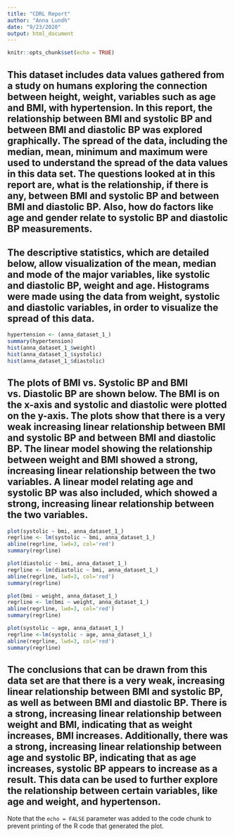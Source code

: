 ```yaml
---
title: "CDRL Report"
author: "Anna Lundh"
date: "9/23/2020"
output: html_document
---
```


```r
knitr::opts_chunk$set(echo = TRUE)
```

## This dataset includes data values gathered from a study on humans exploring the connection between height, weight, variables such as age and BMI, with hypertension. In this report, the relationship between BMI and systolic BP and between BMI and diastolic BP was explored graphically. The spread of the data, including the median, mean, minimum and maximum were used to understand the spread of the data values in this data set. The questions looked at in this report are, what is the relationship, if there is any, between BMI and systolic BP and between BMI and diastolic BP. Also, how do factors like age and gender relate to systolic BP and diastolic BP measurements.  

## The descriptive statistics, which are detailed below, allow visualization of the mean, median and mode of the major variables, like systolic and diastolic BP, weight and age. Histograms were made using the data from weight, systolic and diastolic variables, in order to visualize the spread of this data. 

```r
hypertension <- (anna_dataset_1_)
summary(hypertension)
hist(anna_dataset_1_$weight)
hist(anna_dataset_1_$systolic)
hist(anna_dataset_1_$diastolic)
```

## The plots of BMI vs. Systolic BP and BMI vs. Diastolic BP are shown below. The BMI is on the x-axis and systolic and diastolic were plotted on the y-axis. The plots show that there is a very weak increasing linear relationship between BMI and systolic BP and between BMI and diastolic BP. The linear model showing the relationship between weight and BMI showed a strong, increasing linear relationship between the two variables. A linear model relating age and systolic BP was also included, which showed a strong, increasing linear relationship between the two variables.

```r
plot(systolic ~ bmi, anna_dataset_1_)
regrline <- lm(systolic ~ bmi, anna_dataset_1_)
abline(regrline, lwd=3, col='red')
summary(regrline)

plot(diastolic ~ bmi, anna_dataset_1_)
regrline <- lm(diastolic ~ bmi, anna_dataset_1_)
abline(regrline, lwd=3, col='red')
summary(regrline)

plot(bmi ~ weight, anna_dataset_1_)
regrline <- lm(bmi ~ weight, anna_dataset_1_)
abline(regrline, lwd=3, col='red')
summary(regrline)

plot(systolic ~ age, anna_dataset_1_)
regrline <-lm(systolic ~ age, anna_dataset_1_)
abline(regrline, lwd=3, col='red')
summary(regrline)
```
## The conclusions that can be drawn from this data set are that there is a very weak, increasing linear relationship between BMI and systolic BP, as well as between BMI and diastolic BP. There is a strong, increasing linear relationship between weight and BMI, indicating that as weight increases, BMI increases. Additionally, there was a strong, increasing linear relationship between age and systolic BP, indicating that as age increases, systolic BP appears to increase as a result. This data can be used to further explore the relationship between certain variables, like age and weight, and hypertenson. 

Note that the `echo = FALSE` parameter was added to the code chunk to prevent printing of the R code that generated the plot.
